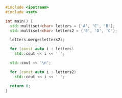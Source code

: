 ```cpp
#include <iostream>
#include <set>

int main() {
  std::multiset<char> letters = {'A', 'C', 'B'};
  std::multiset<char> letters2 = {'E', 'D', 'C'};

  letters.merge(letters2);

  for (const auto i : letters)
    std::cout << i << ' ';

  std::cout << '\n';

  for (const auto i : letters2)
    std::cout << i << ' ';

  return 0;
}
```
